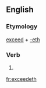 ==English==

===Etymology===
[[exceed]] + [[-eth]]

===Verb===
{{en-verb form}}

# {{en-archaic third-person singular of|exceed}}

[[fr:exceedeth]]